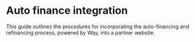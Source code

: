 # Auto finance integration

This guide outlines the procedures for incorporating the auto-financing and refinancing process, powered by Way, into a partner website. 
